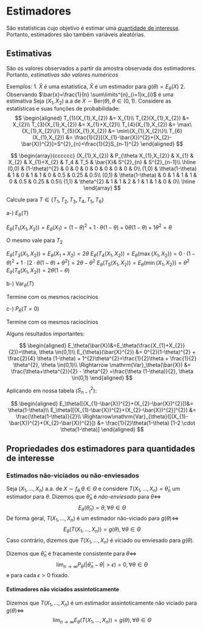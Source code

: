 
# Estimadores

São estatísticas cujo objetivo é estimar uma [quantidade de interesse](quantidade-de-interesse.qmd).
Portanto, estimadores são também variáveis aleatórias.

## Estimativas
São os valores observados a partir da amostra observada dos estimadores. Portanto, *estimativas são valores numéricos*

Exemplos:
1. $\bar{X}$ é uma estatística, $\bar{X}$ é um estimador para $g(\theta)=E_\theta(X)$
2. Observando $\bar{x}=\frac{1}{n} \sum\limits^{n}_{i=1}x_{i}$ é uma estimativa
Seja $(X_{1},X_{2})$ a.a de $X\sim \text{Ber}(\theta), \theta \in (0,1)$. Considere as estatísticas e suas funções de probabilidade:
$$
\begin{aligned}
T_{1}(X_{1},X_{2}) &= X_{1}\\
T_{2}(X_{1},X_{2}) &= X_{2}\\
T_{3}(X_{1},X_{2}) &= X_{1}+X_{2}\\
T_{4}(X_{1},X_{2}) &= \max\{X_{1},X_{2}\}\\
T_{5}(X_{1},X_{2}) &= \min\{X_{1},X_{2}\}\\
T_{6}(X_{1},X_{2}) &= \frac{1}{2}[(X_{1}-\bar{X})^{2}+(X_{2}-\bar{X})^{2}]=S^{2}_{n}=\frac{1}{2}S_{n-1}^{2}
\end{aligned}
$$

$$
\begin{array}{cccccc}
(X_{1},X_{2}) & P_{\theta X_{1},X_{2}} & X_{1} & X_{2} & X_{1}+X_{2} & T_4 & T_5 & \bar{X}& S^{2}_{n} & S^{2}_{n-1}\\
\hline
(0,0) & (1-\theta)^{2} & 0 & 0 & 0 & 0 & 0 & 0 & 0 & 0\\
(1,0) & \theta(1-\theta) & 1 & 0 & 1 & 1 & 0 & 0.5 & 0.25 & 0.5\\
(0,1) & \theta(1-\theta) & 0 & 1 & 1 & 1 & 0 & 0.5 & 0.25 & 0.5\\
(1,1) & \theta^{2} & 1 & 1 & 2 & 1 & 1 & 1 & 0 & 0\\
\hline
\end{array}
$$

Calcule para $T \in \{T_{1},T_{2},T_{3},T_{4},T_{5},T_{6} \}$

a-) $E_\theta(T)$

$E_\theta(T_{1}(X_{1},X_{2}))=E_\theta(X_{1})= (1-\theta)^{2}+1 \cdot\theta(1-\theta)+0 \theta(1-\theta)+1
\theta^{2}= \theta$

O mesmo vale para $T_2$

$E_\theta(T_{3}(X_{1},X_{2}))=E_\theta(X_{1}+X_{2})=2 \theta$
$E_\theta(T_{4}(X_{1},X_{2}))=E_\theta(\max\{X_{1},X_{2}\})=0 \cdot (1-\theta)^{2}+ 1\cdot[2\cdot \theta(1-\theta)+
\theta^{2}] = 2\theta-\theta^{2}$
$E_{\theta}(T_{5}(X_{1},X_{2}))=E_\theta(\min\{X_{1},X_{2} \})=\theta^{2}$
$E_\theta(T_{6}(X_{1},X_{2}))=2 \theta(1-\theta)$

b-) $\mathrm{Var}_{\theta}(T)$

Termine com os mesmos raciocínios

c-) $P_\theta(T=0)$

Termine com os mesmos raciocínios

Alguns resultados importantes:

$$
\begin{aligned}
E_\theta(\bar{X})&=E_\theta(\frac{X_{1}+X_{2}}{2})=\theta, \theta \in(0,1)\\
E_{\theta}(\bar{X}^{2}) &= 0^{2}(1-\theta)^{2} + \frac{2}{4}  \theta (1-\theta) + 1^{2}\theta^{2}=\frac{1}{2}\theta +
\frac{1}{2} \theta^{2}, \theta \in(0,1)\\
\Rightarrow \mathrm{Var}_\theta(\bar{X}) &= \frac{\theta+\theta^{2}}{2} - \theta^{2} =\frac{\theta (1-\theta)}{2}, 
\theta \in(0,1)
\end{aligned}
$$

Aplicando em nossa tabela ($S_{n-1}^{2}$):

$$
\begin{aligned}
E_\theta([(X_{1}-\bar{X})^{2}+(X_{2}-\bar{X})^{2}])&= \theta(1-\theta)\\
E_\theta([(X_{1}-\bar{X})^{2}+(X_{2}-\bar{X})^{2}]^{2}) &= \frac{\theta(1-\theta)}{2}\\
\Rightarrow\mathrm{Var}_{\theta}([(X_{1}-\bar{X})^{2}+(X_{2}-\bar{X})^{2}]) &= \frac{1}{2}\theta(1-\theta)
[1-2 \cdot \theta(1-\theta)]
\end{aligned}
$$

## Propriedades dos estimadores para quantidades de interesse

### Estimados não-viciados ou não-enviesados {#sec-est-naovies}

Seja $(X_{1},\dots,X_{n})$ a.a. de $X\sim f_{\theta,}\theta \in \Theta$ e considere $T(X_{1},\dots,X_{n})=\hat{\theta}_n$
um estimador para $\theta$.
Dizemos que $\hat{\theta}_n$ é *não-enviesado* para $\theta \Leftrightarrow$
$$
E_\theta(\hat \theta_{n}) = \theta, \forall \theta \in \Theta
$$
De forma geral, $T(X_{1},\dots,X_{n})$ é um estimador não-viciado para $g(\theta) \Leftrightarrow$
$$
E_\theta(T(X_{1},\dots,X_{n}))=g(\theta), \forall \theta \in \Theta
$$
Caso contrário, dizemos que $T(X_{1},\dots,X_{n})$ é viciado ou enviesado para $g(\theta)$.

Dizemos que $\hat\theta_{n}$ é fracamente consistente para $\theta \Leftrightarrow$
$$
\lim_{n\to \infty}{P_\theta(|\hat \theta_{n}- \theta| > \epsilon)=0, \forall \theta \in \Theta}
$$
e para cada $\epsilon>0$ fixado.

#### Estimadores não viciados assintoticamente
Dizemos que $T(X_{1},\dots,X_{n})$ é um estimador assintoticamente não viciado para $g(\theta) \Leftrightarrow$ 
$$
\lim_{n\to \infty}{E_\theta(T(X_{1},\dots,X_{n}))} = g(\theta), \forall \theta \in \Theta
$$
